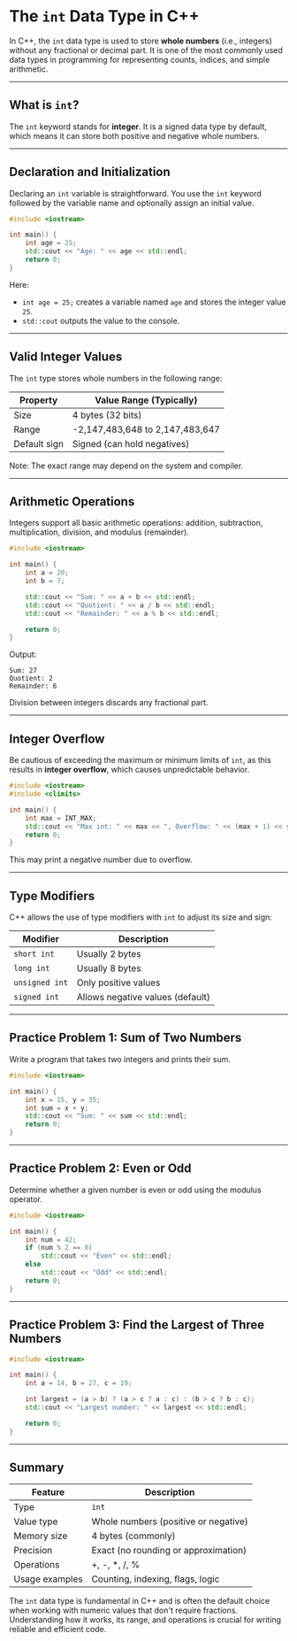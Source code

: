# The `int` Data Type in C++

In C++, the `int` data type is used to store **whole numbers** (i.e., integers) without any fractional or decimal part. It is one of the most commonly used data types in programming for representing counts, indices, and simple arithmetic.

---

## What is `int`?

The `int` keyword stands for **integer**. It is a signed data type by default, which means it can store both positive and negative whole numbers.

---

## Declaration and Initialization

Declaring an `int` variable is straightforward. You use the `int` keyword followed by the variable name and optionally assign an initial value.

```cpp filename="int_declaration.cpp" copy {3, 4}
#include <iostream>

int main() {
    int age = 25;
    std::cout << "Age: " << age << std::endl;
    return 0;
}
```

Here:

- `int age = 25;` creates a variable named `age` and stores the integer value `25`.
- `std::cout` outputs the value to the console.

---

## Valid Integer Values

The `int` type stores whole numbers in the following range:

| Property     | Value Range (Typically)         |
| ------------ | ------------------------------- |
| Size         | 4 bytes (32 bits)               |
| Range        | -2,147,483,648 to 2,147,483,647 |
| Default sign | Signed (can hold negatives)     |

Note: The exact range may depend on the system and compiler.

---

## Arithmetic Operations

Integers support all basic arithmetic operations: addition, subtraction, multiplication, division, and modulus (remainder).

```cpp filename="int_arithmetic.cpp" copy {5, 6, 7}
#include <iostream>

int main() {
    int a = 20;
    int b = 7;

    std::cout << "Sum: " << a + b << std::endl;
    std::cout << "Quotient: " << a / b << std::endl;
    std::cout << "Remainder: " << a % b << std::endl;

    return 0;
}
```

Output:

```
Sum: 27
Quotient: 2
Remainder: 6
```

Division between integers discards any fractional part.

---

## Integer Overflow

Be cautious of exceeding the maximum or minimum limits of `int`, as this results in **integer overflow**, which causes unpredictable behavior.

```cpp filename="int_overflow.cpp" copy {4, 5}
#include <iostream>
#include <climits>

int main() {
    int max = INT_MAX;
    std::cout << "Max int: " << max << ", Overflow: " << (max + 1) << std::endl;
    return 0;
}
```

This may print a negative number due to overflow.

---

## Type Modifiers

C++ allows the use of type modifiers with `int` to adjust its size and sign:

| Modifier       | Description                      |
| -------------- | -------------------------------- |
| `short int`    | Usually 2 bytes                  |
| `long int`     | Usually 8 bytes                  |
| `unsigned int` | Only positive values             |
| `signed int`   | Allows negative values (default) |

---

## Practice Problem 1: Sum of Two Numbers

Write a program that takes two integers and prints their sum.

```cpp filename="sum_two_ints.cpp" copy {5, 6}
#include <iostream>

int main() {
    int x = 15, y = 35;
    int sum = x + y;
    std::cout << "Sum: " << sum << std::endl;
    return 0;
}
```

---

## Practice Problem 2: Even or Odd

Determine whether a given number is even or odd using the modulus operator.

```cpp filename="even_or_odd.cpp" copy {5, 6}
#include <iostream>

int main() {
    int num = 42;
    if (num % 2 == 0)
        std::cout << "Even" << std::endl;
    else
        std::cout << "Odd" << std::endl;
    return 0;
}
```

---

## Practice Problem 3: Find the Largest of Three Numbers

```cpp filename="largest_of_three.cpp" copy {7, 8}
#include <iostream>

int main() {
    int a = 14, b = 27, c = 19;

    int largest = (a > b) ? (a > c ? a : c) : (b > c ? b : c);
    std::cout << "Largest number: " << largest << std::endl;

    return 0;
}
```

---

## Summary

| Feature        | Description                          |
| -------------- | ------------------------------------ |
| Type           | `int`                                |
| Value type     | Whole numbers (positive or negative) |
| Memory size    | 4 bytes (commonly)                   |
| Precision      | Exact (no rounding or approximation) |
| Operations     | +, -, \*, /, %                       |
| Usage examples | Counting, indexing, flags, logic     |

The `int` data type is fundamental in C++ and is often the default choice when working with numeric values that don't require fractions. Understanding how it works, its range, and operations is crucial for writing reliable and efficient code.

